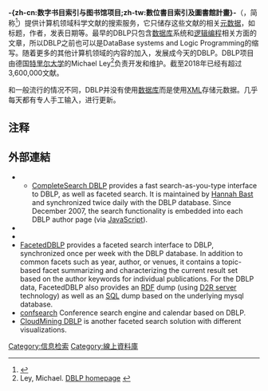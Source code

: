{{Infobox website
| name             = dblp computer science bibliography
| logo             = DBLP Logo 320x120.png
| logo_caption     = dblp's logo {{as of|2012|lc=y|since=y}}
| screenshot       = 
| caption          = 
| url              = {{Official URL}}
| commercial       = No
| type             = [[Online_database|Online database]]
| registration     = None
| owner            = [[Dagstuhl|Schloss Dagstuhl – Leibniz-Zentrum für Informatik (LZI)]]
| author           = Michael Ley
| editor           = [[Leibniz_Center_for_Informatics|Leibniz Center for Informatics]]
| launch_date      = 1993
| content_licence  = 
| current_status   = 
| revenue          = 
}}
{{NoteTA
|T=zh-tw:數位書目索引及圖書館計畫
|1=zh-tw:計畫;zh-cn:项目
|2=zh-tw:儲存;zh-cn:存储
|3=zh-tw:程式設計;zh-cn:编程
}}
'''-{zh-cn:数字书目索引与图书馆项目;zh-tw:數位書目索引及圖書館計畫}-'''（{{lang-en|Digital Bibliography & Library Project}}，简称'''{{lang|en|DBLP}}'''<ref>{{Cite web |url=http://dblp.uni-trier.de/ |title=存档副本 |accessdate=2009-11-17 |archive-date=2011-06-12 |archive-url=https://web.archive.org/web/20110612131755/http://dblp.uni-trier.de/ |dead-url=no }}</ref>）提供计算机领域科学文献的搜索服务，它只储存这些文献的相关[[元数据|元数据]]，如标题，作者，发表日期等。最早的DBLP只包含[[数据库|数据库]]系统和[[逻辑编程|逻辑编程]]相关方面的文章，所以DBLP之前也可以是DataBase systems and Logic Programming的缩写。随着更多的其他计算机领域的内容的加入，发展成今天的DBLP。DBLP项目由德国[[特里尔大学|特里尔大学]]的Michael Ley<ref>Ley, Michael. [http://dblp.uni-trier.de/ DBLP homepage] {{Wayback|url=http://dblp.uni-trier.de/ |date=20110612131755 }}</ref>负责开发和维护。截至2018年已经有超过3,600,000文献。

和一般流行的情况不同，DBLP并没有使用[[数据库|数据库]]而是使用[[XML|XML]]存储元数据。几乎每天都有专人手工输入，进行更新。

== 注释 ==
{{Reflist}}

==外部連結==
{{Wikidata property|P2456|P8926|P8978}}
* {{Official website}}
** [https://dblp.org/search/ CompleteSearch DBLP] {{Wayback|url=https://dblp.org/search/ |date=20210129173216 }} provides a fast search-as-you-type interface to DBLP, as well as faceted search. It is maintained by [[Hannah_Bast|Hannah Bast]] and synchronized twice daily with the DBLP database. Since December 2007, the search functionality is embedded into each DBLP author page (via [[JavaScript|JavaScript]]).
* {{cite web |title=LZI+DBLP |url=https://www.dagstuhl.de/en/about-dagstuhl/projects/lzi-dblp/ |work=[[Schloss_Dagstuhl|Schloss Dagstuhl]] |publisher=[[Leibniz_Center_for_Informatics|Leibniz Center for Informatics]] |access-date=2017-02-11 |archive-date=2021-02-01 |archive-url=https://web.archive.org/web/20210201004654/https://www.dagstuhl.de/en/about-dagstuhl/projects/lzi-dblp/ |dead-url=no }}
* {{webarchive |url=https://web.archive.org/web/20110222024555/http://dbis.uni-trier.de/DBL-Browser/ |title=DBL-Browser}}
* [https://web.archive.org/web/20070830013128/http://dblp.l3s.de/ FacetedDBLP] provides a faceted search interface to DBLP, synchronized once per week with the DBLP database. In addition to common facets such as year, author, or venues, it contains a topic-based facet summarizing and characterizing the current result set based on the author keywords for individual publications. For the DBLP data, FacetedDBLP also provides an [[Resource_Description_Framework|RDF]] dump (using [http://www4.wiwiss.fu-berlin.de/bizer/d2r-server/ D2R server] {{Wayback|url=http://www4.wiwiss.fu-berlin.de/bizer/d2r-server/ |date=20120226143801 }} technology) as well as an [[SQL|SQL]] dump based on the underlying mysql database.
* [http://www.confsearch.org confsearch] {{Wayback|url=http://www.confsearch.org/ |date=20190112063501 }} Conference search engine and calendar based on DBLP.
* [https://web.archive.org/web/20161201063420/http://dblp.cloudmining.net/ CloudMining DBLP] is another faceted search solution with different visualizations.

[[Category:信息检索|Category:信息检索]]
[[Category:線上資料庫|Category:線上資料庫]]